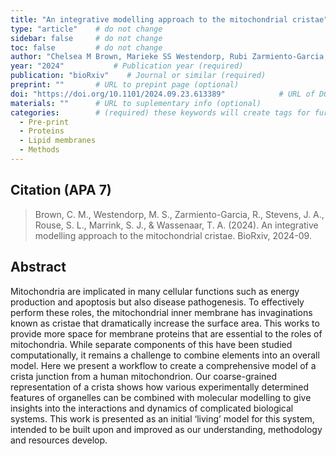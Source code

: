 ```yaml
---
title: "An integrative modelling approach to the mitochondrial cristae"          # Paper title (required)
type: "article"    # do not change
sidebar: false     # do not change
toc: false         # do not change
author: "Chelsea M Brown, Marieke SS Westendorp, Rubi Zarmiento-Garcia, Jan A Stevens, Sarah L Rouse, Siewert-Jan Marrink, Tsjerk A Wassenaar"         # Paper authors (required)
year: "2024"           # Publication year (required)
publication: "bioRxiv"    # Journal or similar (required)
preprint: ""       # URL to prepint page (optional)  
doi: "https://doi.org/10.1101/2024.09.23.613389"            # URL of DOI (required)  
materials: ""      # URL to suplementary info (optional)
categories:        # (required) these keywords will create tags for further filtering. 
  - Pre-print
  - Proteins
  - Lipid membranes
  - Methods
---
```


<!-- 
The info below is just an example. 

Both fields are required and they have to be replaced with the respective info for each paper. 

Please notice the `> ` symbol before the citation, it gives it additional styling.  
-->

## Citation (APA 7)      

> Brown, C. M., Westendorp, M. S., Zarmiento-Garcia, R., Stevens, J. A., Rouse, S. L., Marrink, S. J., & Wassenaar, T. A. (2024). An integrative modelling approach to the mitochondrial cristae. BioRxiv, 2024-09.

## Abstract

Mitochondria are implicated in many cellular functions such as energy production and apoptosis but also disease pathogenesis. To effectively perform these roles, the mitochondrial inner membrane has invaginations known as cristae that dramatically increase the surface area. This works to provide more space for membrane proteins that are essential to the roles of mitochondria. While separate components of this have been studied computationally, it remains a challenge to combine elements into an overall model. Here we present a workflow to create a comprehensive model of a crista junction from a human mitochondrion. Our coarse-grained representation of a crista shows how various experimentally determined features of organelles can be combined with molecular modelling to give insights into the interactions and dynamics of complicated biological systems. This work is presented as an initial ‘living’ model for this system, intended to be built upon and improved as our understanding, methodology and resources develop.